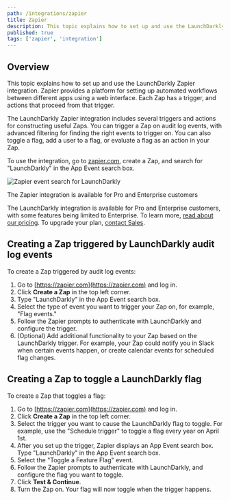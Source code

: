 ```yaml
---
path: /integrations/zapier
title: Zapier
description: This topic explains how to set up and use the LaunchDarkly Zapier integration.
published: true
tags: ['zapier', 'integration']
---
```


## Overview

This topic explains how to set up and use the LaunchDarkly Zapier integration. Zapier provides a platform for setting up automated workflows between different apps using a web interface. Each Zap has a trigger, and actions that proceed from that trigger.

The LaunchDarkly Zapier integration includes several triggers and actions for constructing useful Zaps. You can trigger a Zap on audit log events, with advanced filtering for finding the right events to trigger on. You can also toggle a flag, add a user to a flag, or evaluate a flag as an action in your Zap.

To use the integration, go to [zapier.com](https://zapier.com), create a Zap, and search for "LaunchDarkly" in the App Event search box.

![Zapier event search for LaunchDarkly](zapier-event-search.png)

<Callout intent="primary">
<CalloutTitle>The Zapier integration is available for Pro and Enterprise customers</CalloutTitle>
<CalloutDescription>

The LaunchDarkly integration is available for Pro and Enterprise customers, with some features being limited to Enterprise. To learn more, [read about our pricing](https://launchdarkly.com/pricing/). To upgrade your plan, [contact Sales](https://launchdarkly.com/contact-sales/).

</CalloutDescription>
</Callout>

## Creating a Zap triggered by LaunchDarkly audit log events

To create a Zap triggered by audit log events:

1. Go to [https://zapier.com](https://zapier.com) and log in.
2. Click **Create a Zap** in the top left corner.
3. Type "LaunchDarkly" in the App Event search box.
4. Select the type of event you want to trigger your Zap on, for example, "Flag events."
5. Follow the Zapier prompts to authenticate with LaunchDarkly and configure the trigger.
6. (Optional) Add additional functionality to your Zap based on the LaunchDarkly trigger. For example, your Zap could notify you in Slack when certain events happen, or create calendar events for scheduled flag changes.

## Creating a Zap to toggle a LaunchDarkly flag

To create a Zap that toggles a flag:

1. Go to [https://zapier.com](https://zapier.com) and log in.
2. Click **Create a Zap** in the top left corner.
3. Select the trigger you want to cause the LaunchDarkly flag to toggle. For example, use the "Schedule trigger" to toggle a flag every year on April 1st.
4. After you set up the trigger, Zapier displays an App Event search box. Type "LaunchDarkly" in the App Event search box.
5. Select the "Toggle a Feature Flag" event.
6. Follow the Zapier prompts to authenticate with LaunchDarkly, and configure the flag you want to toggle.
7. Click **Test & Continue**.
8. Turn the Zap on. Your flag will now toggle when the trigger happens.
